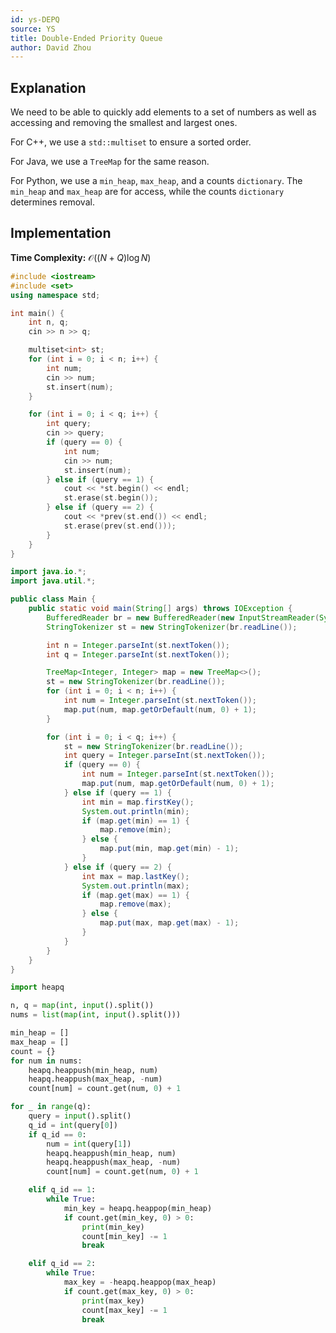 ```yaml
---
id: ys-DEPQ
source: YS
title: Double-Ended Priority Queue
author: David Zhou
---
```


## Explanation

We need to be able to quickly add elements to a set of numbers as well as accessing and removing the smallest and largest ones.

For C++, we use a `std::multiset` to ensure a sorted order.

For Java, we use a `TreeMap` for the same reason.

For Python, we use a `min_heap`, `max_heap`, and a counts `dictionary`. The `min_heap` and `max_heap` are for access, while the counts `dictionary` determines removal.

## Implementation

**Time Complexity:** $\mathcal{O}((N+Q)\log N)$

<LanguageSection>
<CPPSection>

```cpp
#include <iostream>
#include <set>
using namespace std;

int main() {
	int n, q;
	cin >> n >> q;

	multiset<int> st;
	for (int i = 0; i < n; i++) {
		int num;
		cin >> num;
		st.insert(num);
	}

	for (int i = 0; i < q; i++) {
		int query;
		cin >> query;
		if (query == 0) {
			int num;
			cin >> num;
			st.insert(num);
		} else if (query == 1) {
			cout << *st.begin() << endl;
			st.erase(st.begin());
		} else if (query == 2) {
			cout << *prev(st.end()) << endl;
			st.erase(prev(st.end()));
		}
	}
}
```

</CPPSection>
<JavaSection>

```java
import java.io.*;
import java.util.*;

public class Main {
	public static void main(String[] args) throws IOException {
		BufferedReader br = new BufferedReader(new InputStreamReader(System.in));
		StringTokenizer st = new StringTokenizer(br.readLine());

		int n = Integer.parseInt(st.nextToken());
		int q = Integer.parseInt(st.nextToken());

		TreeMap<Integer, Integer> map = new TreeMap<>();
		st = new StringTokenizer(br.readLine());
		for (int i = 0; i < n; i++) {
			int num = Integer.parseInt(st.nextToken());
			map.put(num, map.getOrDefault(num, 0) + 1);
		}

		for (int i = 0; i < q; i++) {
			st = new StringTokenizer(br.readLine());
			int query = Integer.parseInt(st.nextToken());
			if (query == 0) {
				int num = Integer.parseInt(st.nextToken());
				map.put(num, map.getOrDefault(num, 0) + 1);
			} else if (query == 1) {
				int min = map.firstKey();
				System.out.println(min);
				if (map.get(min) == 1) {
					map.remove(min);
				} else {
					map.put(min, map.get(min) - 1);
				}
			} else if (query == 2) {
				int max = map.lastKey();
				System.out.println(max);
				if (map.get(max) == 1) {
					map.remove(max);
				} else {
					map.put(max, map.get(max) - 1);
				}
			}
		}
	}
}
```

</JavaSection>
<PySection>

```py
import heapq

n, q = map(int, input().split())
nums = list(map(int, input().split()))

min_heap = []
max_heap = []
count = {}
for num in nums:
	heapq.heappush(min_heap, num)
	heapq.heappush(max_heap, -num)
	count[num] = count.get(num, 0) + 1

for _ in range(q):
	query = input().split()
	q_id = int(query[0])
	if q_id == 0:
		num = int(query[1])
		heapq.heappush(min_heap, num)
		heapq.heappush(max_heap, -num)
		count[num] = count.get(num, 0) + 1

	elif q_id == 1:
		while True:
			min_key = heapq.heappop(min_heap)
			if count.get(min_key, 0) > 0:
				print(min_key)
				count[min_key] -= 1
				break

	elif q_id == 2:
		while True:
			max_key = -heapq.heappop(max_heap)
			if count.get(max_key, 0) > 0:
				print(max_key)
				count[max_key] -= 1
				break
```

</PySection>
</LanguageSection>
